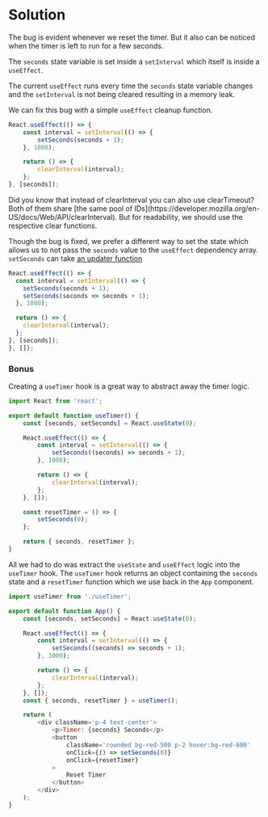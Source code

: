 
# Solution

<VideoEmbed
	id='s9pZ0CZO49A'
	title='Hooks: useEffect-1 | React Coding | Easy Practice Question | Frontend Hire'
/>

The bug is evident whenever we reset the timer. But it also can be noticed when the timer is left to run for a few seconds.

The `seconds` state variable is set inside a `setInterval` which itself is inside a `useEffect`.

The current `useEffect` runs every time the `seconds` state variable changes and the `setInterval` is not being cleared resulting in a memory leak.

We can fix this bug with a simple `useEffect` cleanup function.

```js title="App.jsx" ins={6-9}
React.useEffect(() => {
	const interval = setInterval(() => {
		setSeconds(seconds + 1);
	}, 1000);

	return () => {
		clearInterval(interval);
	};
}, [seconds]);
```

<Callout>
	Did you know that instead of clearInterval you can also use clearTimeout? Both
	of them share [the same pool of
	IDs](https://developer.mozilla.org/en-US/docs/Web/API/clearInterval). But for
	readability, we should use the respective clear functions.
</Callout>

Though the bug is fixed, we prefer a different way to set the state which allows us to not pass the `seconds` value to the `useEffect` dependency array. `setSeconds` can take [an updater function](https://react.dev/reference/react/useState#updating-state-based-on-the-previous-state)

```js title="App.jsx" del={3,10} ins={4,11}
React.useEffect(() => {
  const interval = setInterval(() => {
    setSeconds(seconds + 1);
    setSeconds(seconds => seconds + 1);
  }, 1000);

  return () => {
    clearInterval(interval);
  };
}, [seconds]);
}, []);
```

### Bonus

Creating a `useTimer` hook is a great way to abstract away the timer logic.

```js title="useTimer.jsx"
import React from 'react';

export default function useTimer() {
	const [seconds, setSeconds] = React.useState(0);

	React.useEffect(() => {
		const interval = setInterval(() => {
			setSeconds((seconds) => seconds + 1);
		}, 1000);

		return () => {
			clearInterval(interval);
		};
	}, []);

	const resetTimer = () => {
		setSeconds(0);
	};

	return { seconds, resetTimer };
}
```

All we had to do was extract the `useState` and `useEffect` logic into the `useTimer` hook. The `useTimer` hook returns an object containing the `seconds` state and a `resetTimer` function which we use back in the `App` component.

```js title="App.jsx" del={4-14,22} ins={1,15,23}
import useTimer from './useTimer';

export default function App() {
	const [seconds, setSeconds] = React.useState(0);

	React.useEffect(() => {
		const interval = setInterval(() => {
			setSeconds((seconds) => seconds + 1);
		}, 1000);

		return () => {
			clearInterval(interval);
		};
	}, []);
	const { seconds, resetTimer } = useTimer();

	return (
		<div className='p-4 text-center'>
			<p>Timer: {seconds} Seconds</p>
			<button
				className='rounded bg-red-500 p-2 hover:bg-red-600'
				onClick={() => setSeconds(0)}
				onClick={resetTimer}
			>
				Reset Timer
			</button>
		</div>
	);
}
```
